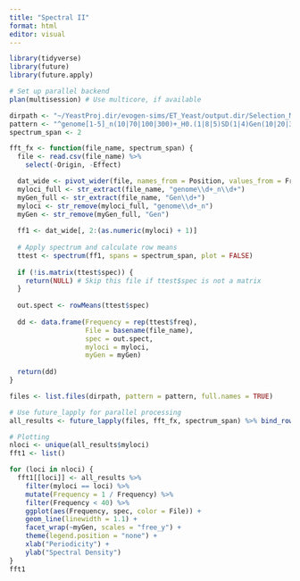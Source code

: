 ```yaml
---
title: "Spectral II"
format: html
editor: visual
---
```


```r
library(tidyverse)
library(future)
library(future.apply)

# Set up parallel backend
plan(multisession) # Use multicore, if available

dirpath <- "~/YeastProj.dir/evogen-sims/ET_Yeast/output.dir/Selection_Models/WF.dir/SinFS.dir/"
pattern <- "^genome[1-5]_n(10|70|100|300)+_H0.(1|8|5)SD(1|4)Gen(10|20|30).csv"
spectrum_span <- 2

fft_fx <- function(file_name, spectrum_span) {
  file <- read.csv(file_name) %>%
    select(-Origin, -Effect)

  dat_wide <- pivot_wider(file, names_from = Position, values_from = Frequency, values_fill = list(Frequency = 0))
  myloci_full <- str_extract(file_name, "genome\\d+_n\\d+")
  myGen_full <- str_extract(file_name, "Gen\\d+")
  myloci <- str_remove(myloci_full, "genome\\d+_n")
  myGen <- str_remove(myGen_full, "Gen")
  
  ff1 <- dat_wide[, 2:(as.numeric(myloci) + 1)]
  
  # Apply spectrum and calculate row means
  ttest <- spectrum(ff1, spans = spectrum_span, plot = FALSE)
  
  if (!is.matrix(ttest$spec)) {
    return(NULL) # Skip this file if ttest$spec is not a matrix
  }
  
  out.spect <- rowMeans(ttest$spec)
  
  dd <- data.frame(Frequency = rep(ttest$freq),
                   File = basename(file_name),
                   spec = out.spect,
                   myloci = myloci,
                   myGen = myGen)
  
  return(dd)
}

files <- list.files(dirpath, pattern = pattern, full.names = TRUE)

# Use future_lapply for parallel processing
all_results <- future_lapply(files, fft_fx, spectrum_span) %>% bind_rows()

# Plotting
nloci <- unique(all_results$myloci)
fft1 <- list()

for (loci in nloci) {
  fft1[[loci]] <- all_results %>%
    filter(myloci == loci) %>%
    mutate(Frequency = 1 / Frequency) %>%
    filter(Frequency < 40) %>%
    ggplot(aes(Frequency, spec, color = File)) + 
    geom_line(linewidth = 1.1) +
    facet_wrap(~myGen, scales = "free_y") +
    theme(legend.position = "none") +
    xlab("Periodicity") +
    ylab("Spectral Density")
}
fft1
```
